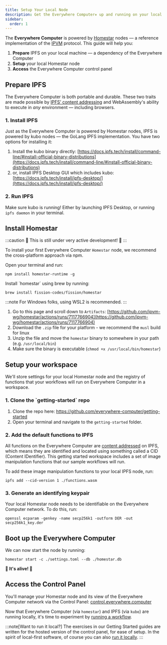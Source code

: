 ```yaml
---
title: Setup Your Local Node
description: Get the Everywhere Computer✵ up and running on your local machine.
sidebar:
  order: 1
---
```



The **Everywhere Computer** is powered by [Homestar](https://github.com/ipvm-wg/homestar) nodes — a reference implementation of the [IPVM](https://github.com/ipvm-wg) protocol. This guide will help you:

1. **Prepare** IPFS on your local machine — a dependency of the Everywhere Computer
2. **Setup** your local Homestar node
3. **Access** the Everywhere Computer control panel

## Prepare IPFS

The Everywhere Computer is both portable and durable. These two traits are made possible by [IPFS’ content addressing](https://fission.codes/blog/content-addressing-what-it-is-and-how-it-works/) and WebAssembly's ability to execute in _any_ environment — including browsers.

### 1. Install IPFS

Just as the Everywhere Computer is powered by Homestar nodes, IPFS is powered by kubo nodes — the GoLang IPFS implementation. You have two options for installing it:

1. Install the kubo binary directly: [https://docs.ipfs.tech/install/command-line/#install-official-binary-distributions](https://docs.ipfs.tech/install/command-line/#install-official-binary-distributions)
2. or, install IPFS Desktop GUI which includes kubo: [https://docs.ipfs.tech/install/ipfs-desktop/](https://docs.ipfs.tech/install/ipfs-desktop/)

### 2. Run IPFS

Make sure kubo is running! Either by launching IPFS Desktop, or running `ipfs daemon` in your terminal.

## Install Homestar

:::caution
🚧 This is still under very active development! 🚧
:::

To install your first Everywhere Computer `Homestar` node, we recommend the cross-platform approach via npm.

<Tabs>
  <TabItem label="Node">
Open your terminal and run:

```
npm install homestar-runtime -g
```  
  </TabItem>
  <TabItem label="macOS">
Install `homestar` using brew by running:

```
brew install fission-codes/fission/homestar  
```
  </TabItem>
  <TabItem label="Linux & Windows">
:::note
For Windows folks, using WSL2 is recommended.
:::

1. Go to this page and scroll down to `Artifacts`: [https://github.com/ipvm-wg/homestar/actions/runs/7117766904](https://github.com/ipvm-wg/homestar/actions/runs/7117766904)
2. Download the `.zip` file for your platform - we recommend the `musl` build for linux
3. Unzip the file and move the `homestar` binary to somewhere in your path (e.g. `/usr/local/bin`)
4. Make sure the binary is executable (`chmod +x /usr/local/bin/homestar`)
  </TabItem>
</Tabs>

## Setup your workspace

We'll store settings for your local Homestar node and the registry of functions that your workflows will run on Everywhere Computer in a workspace.

### 1. Clone the \`getting-started\` repo

1. Clone the repo here: https://github.com/everywhere-computer/getting-started
2. Open your terminal and navigate to the `getting-started` folder.

### 2. Add the default functions to IPFS

All functions on the Everywhere Computer are [content addressed](https://fission.codes/blog/content-addressing-what-it-is-and-how-it-works/) on IPFS, which means they are identified and located using something called a CID (Content IDentifier). This getting started workspace includes a set of image manipulation functions that our sample workflows will run.&#x20;

To add these image manipulation functions to your local IPFS node, run:

```
ipfs add --cid-version 1 ./functions.wasm  
```

### 3. Generate an identifying keypair

Your local Homestar node needs to be identifiable on the Everywhere Computer network. To do this, run:

```
openssl ecparam -genkey -name secp256k1 -outform DER -out secp256k1_key.der  
```

## Boot up the Everywhere Computer

We can now start the node by running:

```
homestar start -c ./settings.toml --db ./homestar.db
```

**🧟 It's alive! 🧟**

## Access the Control Panel

You'll manage your Homestar node and its view of the Everywhere Computer network via the Control Panel: [control.everywhere.computer](https://control.everywhere.computer/)

Now that Everywhere Computer (via `homestar`) and IPFS (via `kubo`) are running locally, it's time to experiment by [running a workflow](run-a-workflow).

:::note[Want to run it local?]
The exercises in our Getting Started guides are written for the hosted version of the control panel, for ease of setup. In the spirit of local-first software, of course you can also [run it locally](../control-panel/running-it-locally).
:::
